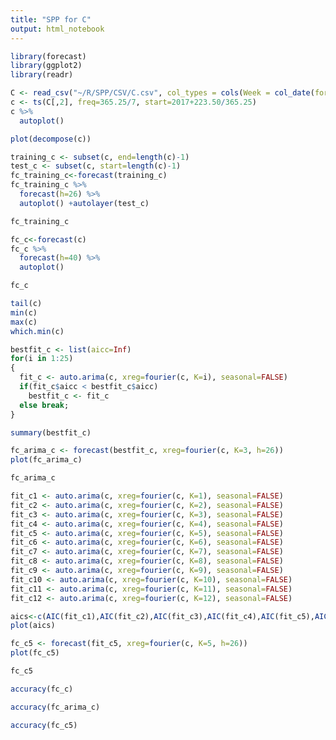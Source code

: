 ```yaml
---
title: "SPP for C"
output: html_notebook
---
```


```r
library(forecast)
library(ggplot2)
library(readr)
```

```r
C <- read_csv("~/R/SPP/CSV/C.csv", col_types = cols(Week = col_date(format = "%Y-%m-%d")))
c <- ts(C[,2], freq=365.25/7, start=2017+223.50/365.25)
c %>%
  autoplot()
```

```r
plot(decompose(c))
```

```r
training_c <- subset(c, end=length(c)-1)
test_c <- subset(c, start=length(c)-1)
fc_training_c<-forecast(training_c)
fc_training_c %>%
  forecast(h=26) %>%
  autoplot() +autolayer(test_c)
```

```r
fc_training_c
```

```r
fc_c<-forecast(c)
fc_c %>%
  forecast(h=40) %>%
  autoplot()
```

```r
fc_c
```

```r
tail(c)
min(c)
max(c)
which.min(c)
```

```r
bestfit_c <- list(aicc=Inf)
for(i in 1:25)
{
  fit_c <- auto.arima(c, xreg=fourier(c, K=i), seasonal=FALSE)
  if(fit_c$aicc < bestfit_c$aicc)
    bestfit_c <- fit_c
  else break;
}
```

```r
summary(bestfit_c)
```

```r
fc_arima_c <- forecast(bestfit_c, xreg=fourier(c, K=3, h=26))
plot(fc_arima_c)
```

```r
fc_arima_c
```

```r
fit_c1 <- auto.arima(c, xreg=fourier(c, K=1), seasonal=FALSE)
fit_c2 <- auto.arima(c, xreg=fourier(c, K=2), seasonal=FALSE)
fit_c3 <- auto.arima(c, xreg=fourier(c, K=3), seasonal=FALSE)
fit_c4 <- auto.arima(c, xreg=fourier(c, K=4), seasonal=FALSE)
fit_c5 <- auto.arima(c, xreg=fourier(c, K=5), seasonal=FALSE)
fit_c6 <- auto.arima(c, xreg=fourier(c, K=6), seasonal=FALSE)
fit_c7 <- auto.arima(c, xreg=fourier(c, K=7), seasonal=FALSE)
fit_c8 <- auto.arima(c, xreg=fourier(c, K=8), seasonal=FALSE)
fit_c9 <- auto.arima(c, xreg=fourier(c, K=9), seasonal=FALSE)
fit_c10 <- auto.arima(c, xreg=fourier(c, K=10), seasonal=FALSE)
fit_c11 <- auto.arima(c, xreg=fourier(c, K=11), seasonal=FALSE)
fit_c12 <- auto.arima(c, xreg=fourier(c, K=12), seasonal=FALSE)
```

```r
aics<-c(AIC(fit_c1),AIC(fit_c2),AIC(fit_c3),AIC(fit_c4),AIC(fit_c5),AIC(fit_c6),AIC(fit_c7),AIC(fit_c8),AIC(fit_c9),AIC(fit_c10),AIC(fit_c11),AIC(fit_c12))
plot(aics)
```

```r
fc_c5 <- forecast(fit_c5, xreg=fourier(c, K=5, h=26))
plot(fc_c5)
```

```r
fc_c5
```

```r
accuracy(fc_c)
```

```r
accuracy(fc_arima_c)
```

```r
accuracy(fc_c5)
```